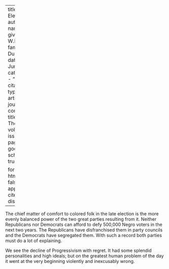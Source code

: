 
---
title: 'The Election'
author:
  - name:
      given: W.E.B.
      family: Du Bois
date: Jun. 1914
categories: 
  - ""
citation: 
  type: article-journal
  container-title: The Crisis
  volume: 9
  issue: 2
  page: 82
google-scholar: true

format:
  html:
    toc: false
    appendix-cite-as: display
---



The chief matter of comfort to colored folk in the late election is the more evenly balanced power of the two great parties resulting from it. Neither Republicans nor Democrats can afford to defy 500,000 Negro voters in the next two years. The Republicans have disfranchised them in party councils and the Democrats have segregated them. With such a record both parties must do a lot of explaining.

We see the decline of Progressivism with regret. It had some splendid personalities and high ideals; but on the greatest human problem of the day it went at the very beginning violently and inexcusably wrong.

